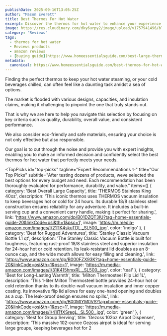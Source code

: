 ```yaml
---
publishDate: 2025-09-16T13:05:25Z
author: "Mason Everett"
title: Best Thermos For Hot Water
excerpt: Discover the thermos for hot water to enhance your experience. Find top solutions based on thorough testing and reviews
image: https://res.cloudinary.com/dky6urpy2/image/upload/v1757941496/blog_image_1757941495_xdona9.webp
category: "Reviews"
tags:
  - thermos for hot water
  - Reviews products
  - amazon reviews
  - [buying guide](https://www.homeessentialsguide.com/best-large-thermos-for-hot-drinks)
metadata:
  canonical: https://www.homeessentialsguide.com/best-thermos-for-hot-water
---
```



<p>Finding the perfect thermos to keep your hot water steaming, or your cold beverages chilled, can often feel like a daunting task amidst a sea of options.</p>
<p>The market is flooded with various designs, capacities, and insulation claims, making it challenging to pinpoint the one that truly stands out.</p>
<p>That is why we are here to help you navigate this selection by focusing on key criteria such as quality, durability, overall value, and consistent performance.</p>
<p>We also consider eco-friendly and safe materials, ensuring your choice is not only effective but also responsible.</p>
<p>Our goal is to cut through the noise and provide you with expert insights, enabling you to make an informed decision and confidently select the best thermos for hot water that perfectly meets your needs.</p>

<TopPicks
  id="top-picks"
  tagline="Expert Recommendations ✨"
  title="Our Top Picks"
  subtitle="After testing dozens of products, weve selected the best options for every budget and need. Each recommendation has been thoroughly evaluated for performance, durability, and value."
  items={[
    {
      category: 'Best Overall Large Capacity',
      title: 'THERMOS Stainless King 40oz',
      description: 'This iconic thermos uses THERMOS vacuum insulation to keep beverages hot or cold for 24 hours. Its durable 18/8 stainless steel construction ensures reliability for any adventure. It includes a built-in serving cup and a convenient carry handle, making it perfect for sharing.',
      link: 'https://www.amazon.com/dp/B01DZQT3IU?tag=home-essentials-guide-20&linkCode=osi&th=1&psc=1',
      image: 'https://m.media-amazon.com/images/I/21TK4skuTDL._SL500_.jpg',
      color: 'indigo'
    },
    {
      category: 'Best for Rugged Adventures',
      title: 'Stanley Classic Vacuum Bottle 1.1 qt',
      description: 'The Stanley Classic Vacuum Bottle is built for toughness, featuring rust-proof 18/8 stainless steel and superior insulation for 24-hour hot or cold retention. Its leak-resistant lid doubles as an 8-ounce cup, and the wide mouth allows for easy filling and cleaning.',
      link: 'https://www.amazon.com/dp/B000FZX93K?tag=home-essentials-guide-20&linkCode=osi&th=1&psc=1',
      image: 'https://m.media-amazon.com/images/I/31K415hmxRL._SL500_.jpg',
      color: 'teal'
    },
    {
      category: 'Best for Long-Lasting Warmth',
      title: 'Milton Thermosteel Flip Lid 1L',
      description: 'This 1-liter Milton Thermosteel bottle provides 24-hour hot or cold retention thanks to its double-wall vacuum insulation and inner copper coating. Its innovative flip lid allows for easy one-hand opening and doubles as a cup. The leak-proof design ensures no spills.',
      link: 'https://www.amazon.com/dp/B00MIYM0VS?tag=home-essentials-guide-20&linkCode=osi&th=1&psc=1',
      image: 'https://m.media-amazon.com/images/I/41lTfXSregL._SL500_.jpg',
      color: 'green'
    },
    {
      category: 'Best for Group Serving',
      title: 'Gezoss 102oz Airpot Dispenser',
      description: 'This massive 102-ounce Gezoss airpot is ideal for serving large groups, keeping beverages hot for 2